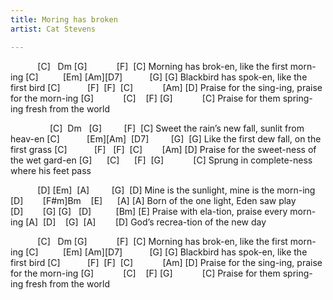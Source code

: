 ```yaml
---
title: Moring has broken
artist: Cat Stevens

---
```


           [C]   Dm [G]            [F]  [C]
Morning has brok-en, like the first morn-ing
[C]          [Em] [Am][D7]           [G] [G]
Blackbird has spok-en, like the first bird
[C]           [F]  [F]  [C]            [Am] [D]
Praise for the sing-ing, praise for the morn-ing
[G]            [C]    [F] [G]            [C]
Praise for them spring-ing fresh from the world

                [C]  Dm   [G]         [F]  [C]
Sweet the rain's new fall, sunlit from heav-en
[C]           [Em][Am]  [D7]         [G]  [G]
Like the first dew fall, on the first grass
[C]           [F]   [F]  [C]        [Am] [D]
Praise for the sweet-ness of the wet gard-en
[G]      [C]      [F]  [G]            [C]
Sprung in complete-ness where his feet pass

           [D] [Em]  [A]         [G]  [D]
Mine is the sunlight, mine is the morn-ing
[D]        [F#m]Bm    [E]      [A] [A]
Born of the one light, Eden saw play
[D]        [G] [G]   [D]          [Bm] [E]
Praise with ela-tion, praise every morn-ing
[A]  [D]    [G]  [A]        [D]
God's recrea-tion of the new day

           [C]   Dm [G]            [F]  [C]
Morning has brok-en, like the first morn-ing
[C]          [Em] [Am][D7]           [G] [G]
Blackbird has spok-en, like the first bird
[C]           [F]  [F]  [C]            [Am] [D]
Praise for the sing-ing, praise for the morn-ing
[G]            [C]    [F] [G]            [C]
Praise for them spring-ing fresh from the world
